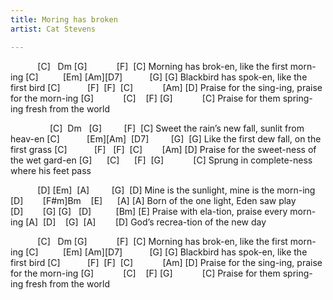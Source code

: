 ```yaml
---
title: Moring has broken
artist: Cat Stevens

---
```


           [C]   Dm [G]            [F]  [C]
Morning has brok-en, like the first morn-ing
[C]          [Em] [Am][D7]           [G] [G]
Blackbird has spok-en, like the first bird
[C]           [F]  [F]  [C]            [Am] [D]
Praise for the sing-ing, praise for the morn-ing
[G]            [C]    [F] [G]            [C]
Praise for them spring-ing fresh from the world

                [C]  Dm   [G]         [F]  [C]
Sweet the rain's new fall, sunlit from heav-en
[C]           [Em][Am]  [D7]         [G]  [G]
Like the first dew fall, on the first grass
[C]           [F]   [F]  [C]        [Am] [D]
Praise for the sweet-ness of the wet gard-en
[G]      [C]      [F]  [G]            [C]
Sprung in complete-ness where his feet pass

           [D] [Em]  [A]         [G]  [D]
Mine is the sunlight, mine is the morn-ing
[D]        [F#m]Bm    [E]      [A] [A]
Born of the one light, Eden saw play
[D]        [G] [G]   [D]          [Bm] [E]
Praise with ela-tion, praise every morn-ing
[A]  [D]    [G]  [A]        [D]
God's recrea-tion of the new day

           [C]   Dm [G]            [F]  [C]
Morning has brok-en, like the first morn-ing
[C]          [Em] [Am][D7]           [G] [G]
Blackbird has spok-en, like the first bird
[C]           [F]  [F]  [C]            [Am] [D]
Praise for the sing-ing, praise for the morn-ing
[G]            [C]    [F] [G]            [C]
Praise for them spring-ing fresh from the world
